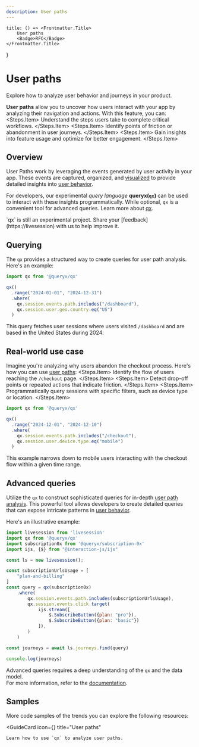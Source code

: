 ```yaml
---
description: User paths
---
```


    title: () => <Frontmatter.Title>
        User paths
        <Badge>RFC</Badge>
    </Frontmatter.Title>
}

# User paths
<Subtitle>
    Explore how to analyze user behavior and journeys in your product.
</Subtitle>

**User paths** allow you to uncover how users interact with your app by analyzing their navigation and actions. With this feature, you can:
<Steps>
    <Steps.Item>
        Understand the steps users take to complete critical workflows.
    </Steps.Item>
    <Steps.Item>
        Identify points of friction or abandonment in user journeys.
    </Steps.Item>
    <Steps.Item>
        Gain insights into feature usage and optimize for better engagement.
    </Steps.Item>
</Steps>

## Overview
User Paths work by leveraging the events generated by user activity in your app. These events are captured, organized, and [visualized](https://livesession.io) to provide detailed insights into [user behavior](https://livesession.io).

For developers, our experimental *query language* **queryx(`qx`)** can be used to interact with these insights programmatically. While optional, `qx` is a convenient tool for advanced queries. Learn more about [qx](https://livesession.io).

<Callout>
    `qx` is still an experimental project. Share your [feedback](https://livesession) with us to help improve it.
</Callout>

## Querying
The `qx`  provides a structured way to create queries for user path analysis. Here's an example:

```javascript Query US dashboard
import qx from '@queryx/qx'

qx()
  .range("2024-01-01", "2024-12-31")
  .where(
    qx.session.events.path.includes("/dashboard"),
    qx.session.user.geo.country.eq("US")
  )
```

This query fetches user sessions where users visited `/dashboard` and are based in the United States during 2024.

## Real-world use case
Imagine you're analyzing why users abandon the checkout process. Here's how you can use [user paths](https://livesession.io):
<Steps>
    <Steps.Item>
        Identify the flow of users reaching the `/checkout` page.
    </Steps.Item>
    <Steps.Item>
        Detect drop-off points or repeated actions that indicate friction.
    </Steps.Item>
    <Steps.Item>
        Programmatically query sessions with specific filters, such as device type or location.
    </Steps.Item>
</Steps>

```javascript Query mobile checkout
import qx from '@queryx/qx'

qx()
  .range("2024-12-01", "2024-12-10")
  .where(
    qx.session.events.path.includes("/checkout"),
    qx.session.user.device.type.eq("mobile")
  )
```

This example narrows down to mobile users interacting with the checkout flow within a given time range.

## Advanced queries
Utilize the `qx` to construct sophisticated queries for in-depth [user path analysis](https://livesession.io).
This powerful tool allows developers to create detailed queries that can expose intricate patterns in [user behavior](https://livesession.io). <br/>

Here's an illustrative example:

```js Query subscription journey
import livesession from 'livesession'
import qx from '@queryx/qx'
import subscription0x from '@queryx/subscription-0x'
import ijs, {$} from "@interaction-js/ijs"

const ls = new livesession();

const subscriptionUrlsUsage = [
    "plan-and-billing"
]
const query = qx(subscription0x)
    .where(
        qx.session.events.path.includes(subscriptionUrlsUsage),
        qx.session.events.click.target(
            ijs.stream([
                $.SubscribeButton({plan: "pro"}),
                $.SubscribeButton({plan: "basic"})
            ]),
        )
    )

const journeys = await ls.journeys.find(query)

console.log(journeys)
```
Advanced queries requires a deep understanding of the `qx` and the data model.<br/>
For more information, refer to the [documentation](https://livesession.io).

## Samples
More code samples of the trends you can explore the following resources:

<GuideCard
    icon={<IconFunnels/>}
    title="User paths"
>
    Learn how to use `qx` to analyze user paths.
</GuideCard>
